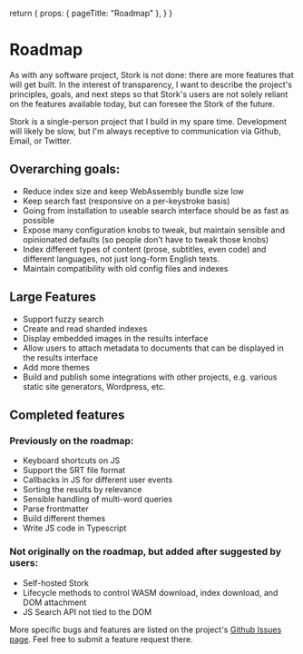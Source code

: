   return {
    props: { pageTitle: "Roadmap" },
  }
}

# Roadmap

As with any software project, Stork is not done: there are more features that will get built. In the interest of transparency, I want to describe the project's principles, goals, and next steps so that Stork's users are not solely reliant on the features available today, but can foresee the Stork of the future.

Stork is a single-person project that I build in my spare time. Development will likely be slow, but I'm always receptive to communication via Github, Email, or Twitter.

## Overarching goals:

- Reduce index size and keep WebAssembly bundle size low
- Keep search fast (responsive on a per-keystroke basis)
- Going from installation to useable search interface should be as fast as possible
- Expose many configuration knobs to tweak, but maintain sensible and opinionated defaults (so people don't have to tweak those knobs)
- Index different types of content (prose, subtitles, even code) and different languages, not just long-form English texts.
- Maintain compatibility with old config files and indexes

## Large Features

- Support fuzzy search
- Create and read sharded indexes
- Display embedded images in the results interface
- Allow users to attach metadata to documents that can be displayed in the results interface
- Add more themes
- Build and publish some integrations with other projects, e.g. various static site generators, Wordpress, etc.

## Completed features

### Previously on the roadmap:

- Keyboard shortcuts on JS
- Support the SRT file format
- Callbacks in JS for different user events
- Sorting the results by relevance
- Sensible handling of multi-word queries
- Parse frontmatter
- Build different themes
- Write JS code in Typescript

### Not originally on the roadmap, but added after suggested by users:

- Self-hosted Stork
- Lifecycle methods to control WASM download, index download, and DOM attachment
- JS Search API not tied to the DOM

More specific bugs and features are listed on the project's [Github Issues page](https://github.com/jameslittle230/stork/issues). Feel free to submit a feature request there.
